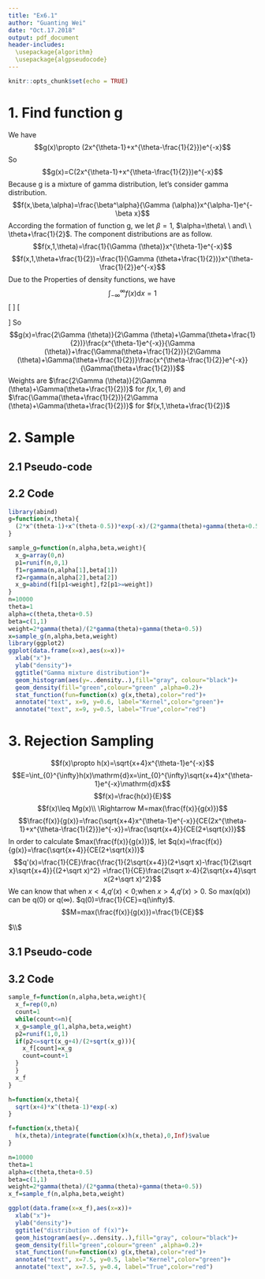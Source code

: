 ```yaml
---
title: "Ex6.1"
author: "Guanting Wei"
date: "Oct.17.2018"
output: pdf_document
header-includes: 
  \usepackage{algorithm}
  \usepackage{algpseudocode}
---
```


```r
knitr::opts_chunk$set(echo = TRUE)
```

# 1. Find function g
We have
$$g(x)\propto (2x^{\theta-1}+x^{\theta-\frac{1}{2}})e^{-x}$$
So
$$g(x)=C(2x^{\theta-1}+x^{\theta-\frac{1}{2}})e^{-x}$$
Because g is a mixture of gamma distribution, let's consider gamma distribution. 
$$f(x,\beta,\alpha)=\frac{\beta^\alpha}{\Gamma (\alpha)}x^{\alpha-1}e^{-\beta x}$$
According the formation of function g, we let $\beta=1$, $\alpha=\theta\ \ and\ \ \theta+\frac{1}{2}$. The component distributions are as follow.
$$f(x,1,\theta)=\frac{1}{\Gamma (\theta)}x^{\theta-1}e^{-x}$$
$$f(x,1,\theta+\frac{1}{2})=\frac{1}{\Gamma (\theta+\frac{1}{2})}x^{\theta-\frac{1}{2}}e^{-x}$$
Due to the Properties of density functions, we have 
$$\int_{-\infty}^{\infty}f(x)\mathrm{d}x=1$$
\[
\begin{aligned}
&\int_{-\infty}^{\infty}f(x,1,\theta)\mathrm{d}x=\int_{0}^{\infty}\frac{1}{\Gamma (\theta)}x^{\theta-1}e^{-x}\mathrm{d}x=1\\
&\int_{-\infty}^{\infty}f(x,1,\theta+\frac{1}{2})\mathrm{d}x=\int_{0}^{\infty}\frac{1}{\Gamma (\theta+\frac{1}{2})}x^{\theta-\frac{1}{2}}e^{-x}\mathrm{d}x=1\\
&\int_{0}^{\infty}x^{\theta-1}e^{-x}\mathrm{d}x=\Gamma (\theta)\\
&\int_{0}^{\infty}x^{\theta-\frac{1}{2}}e^{-x}\mathrm{d}x=\Gamma (\theta+\frac{1}{2})
\end{aligned}
\]
\[
\begin{aligned}
\int_{0}^{\infty}g(x)\mathrm{d}x&=C\int_{0}^{\infty}(2x^{\theta-1}+x^{\theta-\frac{1}{2}})e^{-x}\mathrm{d}x\\&=C[\int_{0}^{\infty}2x^{\theta-1}e^{-x}\mathrm{d}x+\int_{0}^{\infty}x^{\theta-\frac{1}{2}}e^{-x}\mathrm{d}x]\\&=C[2\Gamma (\theta)+\Gamma (\theta+\frac{1}{2})]=1\\
&\Rightarrow C=\frac{1}{2\Gamma (\theta)+\Gamma (\theta+\frac{1}{2})}
\end{aligned}
\]
So
$$g(x)=\frac{2\Gamma (\theta)}{2\Gamma (\theta)+\Gamma(\theta+\frac{1}{2})}\frac{x^{\theta-1}e^{-x}}{\Gamma (\theta)}+\frac{\Gamma(\theta+\frac{1}{2})}{2\Gamma (\theta)+\Gamma(\theta+\frac{1}{2})}\frac{x^{\theta-\frac{1}{2}}e^{-x}}{\Gamma(\theta+\frac{1}{2})}$$
Weights are $\frac{2\Gamma (\theta)}{2\Gamma (\theta)+\Gamma(\theta+\frac{1}{2})}$ for $f(x,1,\theta)$ and $\frac{\Gamma(\theta+\frac{1}{2})}{2\Gamma (\theta)+\Gamma(\theta+\frac{1}{2})}$ for $f(x,1,\theta+\frac{1}{2})$

# 2. Sample
## 2.1 Pseudo-code 

\begin{algorithm}
\begin{algorithmic}[1]
\Procedure{}{}
\State $P\sim U(0, 1)$
\If{$P < \frac{2\Gamma(\theta)}{2\Gamma(\theta)+\Gamma(\theta+\frac{1}{2})}$}
\State $X\sim (\theta, 1)$
\Else
\State $X\sim (\theta+\frac{1}{2}, 1)$
\EndIf
\State\Return $X$
\EndProcedure
\end{algorithmic}
\caption{Sampling from $g(x)$}
\end{algorithm}

## 2.2 Code
```r
library(abind)
g=function(x,theta){
  (2*x^(theta-1)+x^(theta-0.5))*exp(-x)/(2*gamma(theta)+gamma(theta+0.5))
}

sample_g=function(n,alpha,beta,weight){
  x_g=array(0,n)
  p1=runif(n,0,1)
  f1=rgamma(n,alpha[1],beta[1])
  f2=rgamma(n,alpha[2],beta[2])
  x_g=abind(f1[p1<weight],f2[p1>=weight])
}
n=10000
theta=1
alpha=c(theta,theta+0.5)
beta=c(1,1)
weight=2*gamma(theta)/(2*gamma(theta)+gamma(theta+0.5))
x=sample_g(n,alpha,beta,weight)
library(ggplot2)
ggplot(data.frame(x=x),aes(x=x))+
  xlab("x")+
  ylab("density")+
  ggtitle("Gamma mixture distribution")+
  geom_histogram(aes(y=..density..),fill="gray", colour="black")+
  geom_density(fill="green",colour="green" ,alpha=0.2)+
  stat_function(fun=function(x) g(x,theta),color="red")+
  annotate("text", x=9, y=0.6, label="Kernel",color="green")+
  annotate("text", x=9, y=0.5, label="True",color="red")
```

# 3. Rejection Sampling
$$f(x)\propto h(x)=\sqrt{x+4}x^{\theta-1}e^{-x}$$
$$E=\int_{0}^{\infty}h(x)\mathrm{d}x=\int_{0}^{\infty}\sqrt{x+4}x^{\theta-1}e^{-x}\mathrm{d}x$$
$$f(x)=\frac{h(x)}{E}$$
$$f(x)\leq Mg(x)\\
\Rightarrow M=max(\frac{f(x)}{g(x)})$$
$$\frac{f(x)}{g(x)}=\frac{\sqrt{x+4}x^{\theta-1}e^{-x}}{CE(2x^{\theta-1}+x^{\theta-\frac{1}{2}})e^{-x}}=\frac{\sqrt{x+4}}{CE(2+\sqrt{x})}$$
In order to calculate $max(\frac{f(x)}{g(x)})$, let $q(x)=\frac{f(x)}{g(x)}=\frac{\sqrt{x+4}}{CE(2+\sqrt{x})}$
$$q'(x)=\frac{1}{CE}\frac{\frac{1}{2\sqrt{x+4}}(2+\sqrt x)-\frac{1}{2\sqrt x}\sqrt{x+4}}{(2+\sqrt x)^2}
=\frac{1}{CE}\frac{2\sqrt x-4}{2\sqrt{x+4}\sqrt x(2+\sqrt x)^2}$$
We can know that when $x<4$,$q'(x)<0$;when $x>4$,$q'(x)>0$. So max(q(x)) can be q(0) or q($\infty$). $q(0)=\frac{1}{CE}=q(\infty)$. $$M=max(\frac{f(x)}{g(x)})=\frac{1}{CE}$$

$\\$

## 3.1 Pseudo-code 


\begin{algorithm}
\begin{algorithmic}[1]
\Procedure{}{}
\State Sample $P\sim U(0, 1)$
\If{$P\leq\frac{f(x)}{Mg(x)}=\frac{\sqrt{x+4}}{(2+\sqrt{x})}$}
\State\Return X
\Else
\State go back to 2
\EndIf
\EndProcedure
\end{algorithmic}
\caption{Sampling from $f(x)$}
\end{algorithm}

## 3.2 Code

```r
sample_f=function(n,alpha,beta,weight){
  x_f=rep(0,n)
  count=1
  while(count<=n){
  x_g=sample_g(1,alpha,beta,weight)
  p2=runif(1,0,1)
  if(p2<=sqrt(x_g+4)/(2+sqrt(x_g))){
    x_f[count]=x_g
    count=count+1
  }
  }
  x_f
}

h=function(x,theta){
  sqrt(x+4)*x^(theta-1)*exp(-x)
}

f=function(x,theta){
  h(x,theta)/integrate(function(x)h(x,theta),0,Inf)$value
}

n=10000
theta=1
alpha=c(theta,theta+0.5)
beta=c(1,1)
weight=2*gamma(theta)/(2*gamma(theta)+gamma(theta+0.5))
x_f=sample_f(n,alpha,beta,weight)
```


```r
ggplot(data.frame(x=x_f),aes(x=x))+
  xlab("x")+
  ylab("density")+
  ggtitle("distribution of f(x)")+
  geom_histogram(aes(y=..density..),fill="gray", colour="black")+
  geom_density(fill="green",colour="green" ,alpha=0.2)+
  stat_function(fun=function(x) g(x,theta),color="red")+
  annotate("text", x=7.5, y=0.5, label="Kernel",color="green")+
  annotate("text", x=7.5, y=0.4, label="True",color="red")
```


